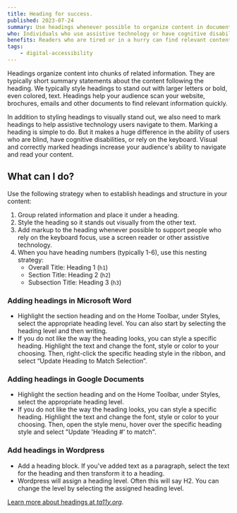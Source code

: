 ```yaml
---
title: Heading for success.
published: 2023-07-24
summary: Use headings whenever possible to organize content in documents, email, and webpages.
who: Individuals who use assistive technology or have cognitive disabilities.
benefits: Readers who are tired or in a hurry can find relevant content more easily.
tags:
    - digital-accessibility
---
```





Headings organize content into chunks of related information. They are typically short summary statements about the content following the heading. We typically style headings to stand out with larger letters or bold, even colored, text. Headings help your audience scan your website, brochures, emails and other documents to find relevant information quickly.

In addition to styling headings to visually stand out, we also need to mark headings to help assistive technology users navigate to them. Marking a heading is simple to do. But it makes a huge difference in the ability of users who are blind, have cognitive disabilities, or rely on the keyboard. Visual and correctly marked headings increase your audience's ability to navigate and read your content.

## What can I do?

Use the following strategy when to establish headings and structure in your content:
1. Group related information and place it under a heading.
2. Style the heading so it stands out visually from the other text.
3. Add markup to the heading whenever possible to support people who rely on the keyboard focus, use a screen reader or other assistive technology.
4. When you have heading numbers (typically 1-6), use this nesting strategy:
    - Overall Title: Heading 1 (`h1`)
    - Section Title: Heading 2 (`h2`)
    - Subsection Title: Heading 3 (`h3`)

### Adding headings in Microsoft Word

- Highlight the section heading and on the Home Toolbar, under Styles, select the appropriate heading level. You can also start by selecting the heading level and then writing.
- If you do not like the way the heading looks, you can style a specific heading. Highlight the text and change the font, style or color to your choosing. Then, right-click the specific heading style in the ribbon, and select “Update Heading to Match Selection”.

<ImageFigure src={microsoftWord} class="my-3 text-center" imageClass="w-100 bg-white" alt="A screenshot of setting a &quot;Heading 2&quot; in Microsoft Word."/>


### Adding headings in Google Documents

- Highlight the section heading and on the Home Toolbar, under Styles, select the appropriate heading level. 
- If you do not like the way the heading looks, you can style a specific heading. Highlight the text and change the font, style or color to your choosing. Then, open the style menu, hover over the specific heading style and select "Update 'Heading #' to match".

<ImageFigure src={googleDocs} class="my-3 text-center" imageClass="w-100 bg-white" alt="A screenshot of changing a heading in Google Docs."/>


### Add headings in Wordpress

- Add a heading block. If you've added text as a paragraph, select the text for the heading and then transform it to a heading. 
- Wordpress will assign a heading level. Often this will say H2. You can change the level by selecting the assigned heading level.

<ImageFigure src={wordpress} class="my-3 text-center" imageClass="w-100 bg-white" alt="A screenshot of adding a heading to a Wordpress page."/>

[Learn more about headings at *ta11y.org*](https://www.ta11y.org/learning/topic?key=structure.headings).
